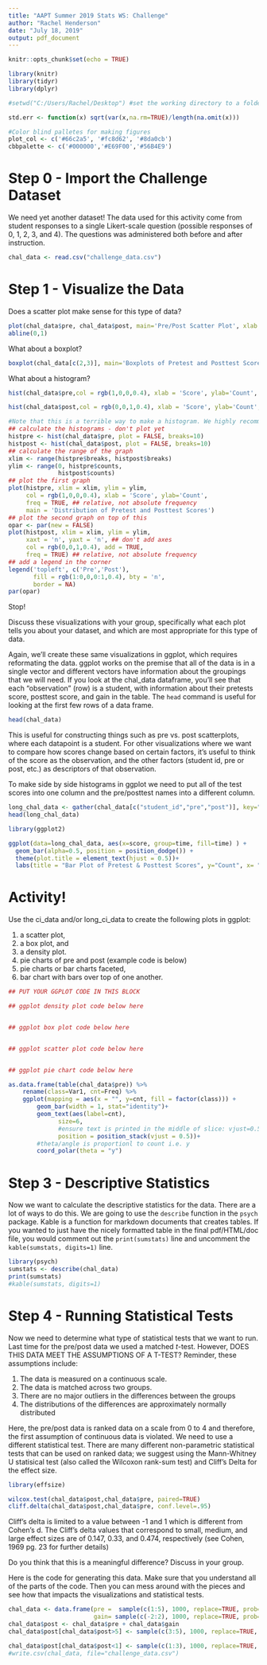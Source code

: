 ```yaml
---
title: "AAPT Summer 2019 Stats WS: Challenge"
author: "Rachel Henderson"
date: "July 18, 2019"
output: pdf_document
---
```


```r
knitr::opts_chunk$set(echo = TRUE)

library(knitr)
library(tidyr)
library(dplyr)

#setwd("C:/Users/Rachel/Desktop") #set the working directory to a folder for this project. It makes life easier.

std.err <- function(x) sqrt(var(x,na.rm=TRUE)/length(na.omit(x)))

#Color blind palletes for making figures
plot_col <- c('#66c2a5', '#fc8d62', '#8da0cb')
cbbpalette <- c('#000000','#E69F00','#56B4E9')

```

# Step 0 - Import the Challenge Dataset

We need yet another dataset!  The data used for this activity come from student responses to a single Likert-scale question (possible responses of 0, 1, 2, 3, and 4).  The questions was administered both before and after instruction.

```r
chal_data <- read.csv("challenge_data.csv")
```

# Step 1 - Visualize the Data

Does a scatter plot make sense for this type of data?

```r
plot(chal_data$pre, chal_data$post, main='Pre/Post Scatter Plot', xlab = "Pre", ylab="Post")
abline(0,1)
```

What about a boxplot?

```r
boxplot(chal_data[c(2,3)], main='Boxplots of Pretest and Posttest Scores')
```


What about a histogram?

```r
hist(chal_data$pre,col = rgb(1,0,0,0.4), xlab = 'Score', ylab='Count', main='Distribution of Pretest Score')
```
```r
hist(chal_data$post,col = rgb(0,0,1,0.4), xlab = 'Score', ylab='Count', main='Distribution of Posttest Scores')
```

```r
#Note that this is a terrible way to make a histogram. We highly recommend learning ggplot and the tidyverse.
## calculate the histograms - don't plot yet
histpre <- hist(chal_data$pre, plot = FALSE, breaks=10)
histpost <- hist(chal_data$post, plot = FALSE, breaks=10)
## calculate the range of the graph
xlim <- range(histpre$breaks, histpost$breaks)
ylim <- range(0, histpre$counts,
              histpost$counts)
## plot the first graph
plot(histpre, xlim = xlim, ylim = ylim,
     col = rgb(1,0,0,0.4), xlab = 'Score', ylab='Count',
     freq = TRUE, ## relative, not absolute frequency
     main = 'Distribution of Pretest and Posttest Scores')
## plot the second graph on top of this
opar <- par(new = FALSE)
plot(histpost, xlim = xlim, ylim = ylim,
     xaxt = 'n', yaxt = 'n', ## don't add axes
     col = rgb(0,0,1,0.4), add = TRUE,
     freq = TRUE) ## relative, not absolute frequency
## add a legend in the corner
legend('topleft', c('Pre','Post'),
       fill = rgb(1:0,0,0:1,0.4), bty = 'n',
       border = NA)
par(opar)
```

Stop!

Discuss these visualizations with your group, specifically what each plot tells you about your dataset, and which are most appropriate for this type of data.


Again, we'll create these same visualizations in ggplot, which requires reformating the data. ggplot works on the premise that all of the data is in a single vector and different vectors have information about the groupings that we will need.  If you look at the chal_data dataframe, you'll see that each "observation" (row) is a student, with information about their pretests score, posttest score, and gain in the table.  The `head` command is useful for looking at the first few rows of a data frame.
```r
head(chal_data)
```
This is useful for constructing things such as pre vs. post scatterplots, where each datapoint is a student.  For other visualizations where we want to compare how scores change based on certain factors, it's useful to think of the score as the observation, and the other factors (student id, pre or post, etc.) as descriptors of that observation.

To make side by side histograms in ggplot we need to put all of the test scores into one column and the pre/posttest names into a different column.

```r
long_chal_data <- gather(chal_data[c("student_id","pre","post")], key="time", value = "score", pre, post)
head(long_chal_data)
```

```r
library(ggplot2)

ggplot(data=long_chal_data, aes(x=score, group=time, fill=time) ) + 
  geom_bar(alpha=0.5, position = position_dodge()) +
  theme(plot.title = element_text(hjust = 0.5))+
  labs(title = "Bar Plot of Pretest & Posttest Scores", y="Count", x= "Raw Score")
```

# Activity! 
Use the ci_data and/or long_ci_data to create the following plots in ggplot:

1. a scatter plot, 
2. a box plot, and 
3. a density plot.
4. pie charts of pre and post (example code is below)
5. pie charts or bar charts faceted,
6. bar chart with bars over top of one another.

```r
## PUT YOUR GGPLOT CODE IN THIS BLOCK

## ggplot density plot code below here


## ggplot box plot code below here


## ggplot scatter plot code below here


## ggplot pie chart code below here

as.data.frame(table(chal_data$pre)) %>% 
    rename(class=Var1, cnt=Freq) %>%
    ggplot(mapping = aes(x = "", y=cnt, fill = factor(class))) + 
        geom_bar(width = 1, stat="identity")+
        geom_text(aes(label=cnt), 
              size=6,
              #ensure text is printed in the middle of slice: vjust=0.5
              position = position_stack(vjust = 0.5))+
        #theta/angle is proportionl to count i.e. y
        coord_polar(theta = "y") 

```


# Step 3 - Descriptive Statistics
Now we want to calculate the descriptive statistics for the data. There are a lot of ways to do this. We are going to use the `describe` function in the `psych` package. Kable is a function for markdown documents that creates tables.  If you wanted to just have the nicely formatted table in the final pdf/HTML/doc file, you would comment out the `print(sumstats)` line and uncomment the `kable(sumstats, digits=1)` line.

```r
library(psych)
sumstats <- describe(chal_data)
print(sumstats)
#kable(sumstats, digits=1)
```

# Step 4 - Running Statistical Tests
Now we need to determine what type of statistical tests that we want to run.
Last time for the pre/post data we used a matched $t$-test. However, DOES THIS DATA MEET THE ASSUMPTIONS OF A T-TEST? Reminder, these assumptions include:

1. The data is measured on a continuous scale.
2. The data is matched across two groups.
3. There are no major outliers in the differences between the groups
4. The distributions of the differences are approximately normally distributed

Here, the pre/post data is ranked data on a scale from 0 to 4 and therefore, the first assumption of continuous data is violated. We need to use a different statistical test. There are many different non-parametric statistical tests that can be used on ranked data; we suggest using the Mann-Whitney U statisical test (also called the Wilcoxon rank-sum test) and Cliff's Delta for the effect size.


```r
library(effsize)

wilcox.test(chal_data$post,chal_data$pre, paired=TRUE)
cliff.delta(chal_data$post,chal_data$pre, conf.level=.95)
```

Cliff's delta is limited to a value between -1 and 1 which is different from Cohen's d. The Cliff's delta values that correspond to small, medium, and large effect sizes are of 0.147, 0.33, and 0.474, respectively (see Cohen, 1969 pg. 23 for further details)

Do you think that this is a meaningful difference? Discuss in your group.


Here is the code for generating this data. Make sure that you understand all of the parts of the code. Then you can mess around with the pieces and see how that impacts the visualizations and statistical tests.

```r
chal_data <- data.frame(pre =  sample(c(1:5), 1000, replace=TRUE, prob=c(0.15, 0.35, 0.25, 0.15,0.1) ),
                        gain= sample(c(-2:2), 1000, replace=TRUE, prob=c(0.1, 0.1, 0.3, 0.3 ,0.2) ))
chal_data$post <- chal_data$pre + chal_data$gain
chal_data$post[chal_data$post>5] <- sample(c(3:5), 1000, replace=TRUE, prob=c(0.25, 0.25,0.5) )

chal_data$post[chal_data$post<1] <- sample(c(1:3), 1000, replace=TRUE, prob=c(0.5, 0.25,0.25) )
#write.csv(chal_data, file="challenge_data.csv")
```